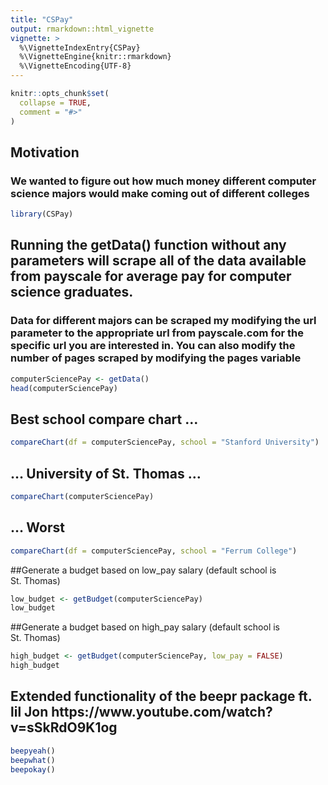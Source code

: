 ```yaml
---
title: "CSPay"
output: rmarkdown::html_vignette
vignette: >
  %\VignetteIndexEntry{CSPay}
  %\VignetteEngine{knitr::rmarkdown}
  %\VignetteEncoding{UTF-8}
---
```


```r
knitr::opts_chunk$set(
  collapse = TRUE,
  comment = "#>"
)
```

## Motivation
### We wanted to figure out how much money different computer science majors would make coming out of different colleges

```r
library(CSPay)
```

## Running the getData() function without any parameters will scrape all of the data available from payscale for average pay for computer science graduates.
### Data for different majors can be scraped my modifying the url parameter to the appropriate url from payscale.com for the specific url you are interested in. You can also modify the number of pages scraped by modifying the pages variable
```r
computerSciencePay <- getData()
head(computerSciencePay)
```

## Best school compare chart ...
```r
compareChart(df = computerSciencePay, school = "Stanford University")
```

## ... University of St. Thomas ...
```r
compareChart(computerSciencePay)
```

## ... Worst
```r
compareChart(df = computerSciencePay, school = "Ferrum College")
```

##Generate a budget based on low_pay salary (default school is St. Thomas)
```r
low_budget <- getBudget(computerSciencePay) 
low_budget
```

##Generate a budget based on high_pay salary (default school is St. Thomas)
```r
high_budget <- getBudget(computerSciencePay, low_pay = FALSE) 
high_budget
```

## Extended functionality of the beepr package ft. lil Jon https://www.youtube.com/watch?v=sSkRdO9K1og
```r
beepyeah()
beepwhat()
beepokay()
```
